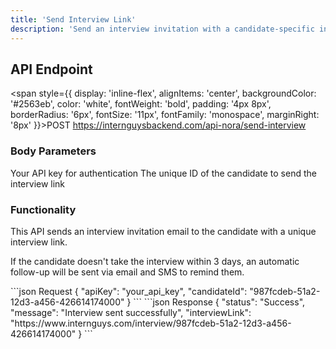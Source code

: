 ```yaml
---
title: 'Send Interview Link'
description: 'Send an interview invitation with a candidate-specific interview link'
---
```


## API Endpoint

<span style={{
  display: 'inline-flex',
  alignItems: 'center',
  backgroundColor: '#2563eb',
  color: 'white',
  fontWeight: 'bold',
  padding: '4px 8px',
  borderRadius: '6px',
  fontSize: '11px',
  fontFamily: 'monospace',
  marginRight: '8px'
}}>POST</span> 
https://internguysbackend.com/api-nora/send-interview

### Body Parameters

<ParamField body="apiKey" type="string" required>
  Your API key for authentication
</ParamField>

<ParamField body="candidateId" type="string" required>
  The unique ID of the candidate to send the interview link
</ParamField>

### Functionality
This API sends an interview invitation email to the candidate with a unique interview link. 

If the candidate doesn't take the interview within 3 days, an automatic follow-up will be sent via email and SMS to remind them.

<RequestExample>
```json Request
{
  "apiKey": "your_api_key",
  "candidateId": "987fcdeb-51a2-12d3-a456-426614174000"
}
```
</RequestExample>

<ResponseExample>
```json Response
{
  "status": "Success",
  "message": "Interview sent successfully",
  "interviewLink": "https://www.internguys.com/interview/987fcdeb-51a2-12d3-a456-426614174000"
}
```
</ResponseExample>